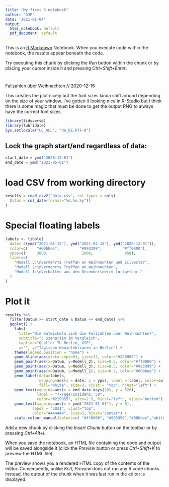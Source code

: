 ---
title: "My first R notebook"
author: "DJP"
date: '2021-01-04'
output:
  html_notebook: default
  pdf_document: default
---

This is an [R Markdown](http://rmarkdown.rstudio.com) Notebook. When you execute code within the notebook, the results appear beneath the code. 

Try executing this chunk by clicking the *Run* button within the chunk or by placing your cursor inside it and pressing *Ctrl+Shift+Enter*. 

# #############################

 Fallzahlen über Weihnachten // 2020-12-16

 This creates the plot nicely but the font sizes
 kinda shift around depending on the size of your window.
 I've gotten it looking nice in R-Studio but I think
 there is some magic that must be done to get the output
 PNG to always have the correct font sizes.

```{r}
library(tidyverse)
library(lubridate)
Sys.setlocale("LC_ALL", "de_DE.UTF-8")

```

## Lock the graph start/end regardless of data:
```{r}
start_date = ymd("2020-12-01")
end_date = ymd("2021-05-01")

```

# load CSV from working directory
```{r}

results = read_csv2('data.csv', col_types = cols(
  Datum = col_date(format="%d.%m.%y"))
)
```


# Special floating labels
```{r}

labels <- tibble(
  date= c(ymd("2021-01-15"), ymd("2021-02-18"), ymd("2020-12-01")),
  color=c(    "#00bbee",         "#993399",         "#ff0000"),
  ypos=c(     3000,               2000,              850),
  label=c(
    "Modell 3:\nVermehrte Treffen an Weihnachten und Silvester",
    "Modell 2:\nVermehrte Treffen an Weihnachten",
    "Modell 1:\nVerhalten aus dem Dezember\nwird fortgeführt"
  )
)
```


# Plot it
```{r}

results %>%
  filter(Datum >= start_date & Datum <= end_date) %>%
  ggplot() +
    labs(
      title="Wie entwickeln sich die Fallzahlen über Weihnachten?",
      subtitle="3 Szenarien im Vergleich",
      caption="Quelle: TU Berlin, VSP",
      x="", y="Tägliche Neuinfektionen in Berlin") +
    theme(legend.position = "none") +
    geom_hline(aes(yintercept=0), size=17, color="#229955") +
    geom_point(aes(x=Datum, y=Modell_2), size=0.5, color="#ff0000") +
    geom_point(aes(x=Datum, y=Modell_3), size=0.5, color="#993399") +
    geom_point(aes(x=Datum, y=Modell_1), size=0.5, color="#00bbee") +
    geom_label(data=labels, 
               mapping=aes(x = date, y = ypos, label = label, color=color), 
               fill="white", size=3, vjust = "top", hjust="left") +
    geom_text(mapping=aes(x = end_date-days(20), y = 320), 
              label = "7-Tage-Inzidenz: 50", 
              color="#229955", size=2.5, hjust="left", vjust="bottom") +
    geom_text(mapping=aes(x = ymd("2021-01-01"), y = 0), 
            label = "2021", vjust="top",
            color="#444444", size=3, hjust="center") +
    scale_colour_manual(values=c( "#ff0000", "#993399","#00bbee","white" ))
```

Add a new chunk by clicking the *Insert Chunk* button on the toolbar or by pressing *Ctrl+Alt+I*.

When you save the notebook, an HTML file containing the code and output will be saved alongside it (click the *Preview* button or press *Ctrl+Shift+K* to preview the HTML file).

The preview shows you a rendered HTML copy of the contents of the editor. Consequently, unlike *Knit*, *Preview* does not run any R code chunks. Instead, the output of the chunk when it was last run in the editor is displayed.
